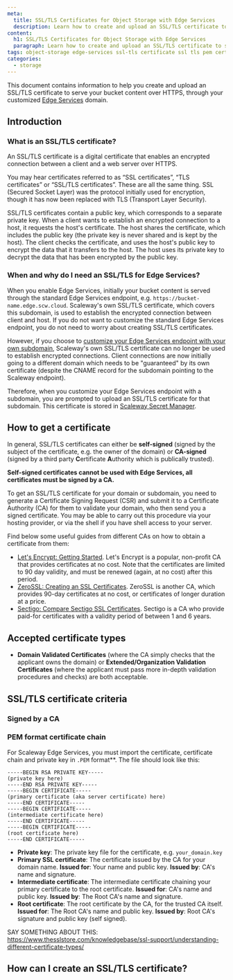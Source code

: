 ```yaml
---
meta:
  title: SSL/TLS Certificates for Object Storage with Edge Services
  description: Learn how to create and upload an SSL/TLS certificate to serve your bucket content over HTTPS through your customized Edge Services domain, and troubleshoot any potential problems.
content:
  h1: SSL/TLS Certificates for Object Storage with Edge Services
  paragraph: Learn how to create and upload an SSL/TLS certificate to serve your bucket content over HTTPS through your customized Edge Services domain, and troubleshoot any potential problems.
tags: object-storage edge-services ssl-tls certificate ssl tls pem certificate-authority root-certificate
categories: 
  - storage
---
```


This document contains information to help you create and upload an SSL/TLS certificate to serve your bucket content over HTTPS, through your customized [Edge Services](/storage/object/how-to/get-started-edge-services) domain.

## Introduction

### What is an SSL/TLS certificate? 

An SSL/TLS certificate is a digital certificate that enables an encrypted connection between a client and a web server over HTTPS. 

You may hear certificates referred to as “SSL certificates”, “TLS certificates” or “SSL/TLS certificates”. These are all the same thing. SSL (Secured Socket Layer) was the protocol initially used for encryption, though it has now been replaced with TLS (Transport Layer Security).

SSL/TLS certificates contain a public key, which corresponds to a separate private key. When a client wants to establish an encrypted connection to a host, it requests the host's certificate. The host shares the certificate, which includes the public key (the private key is never shared and is kept by the host). The client checks the certificate, and uses the host's public key to encrypt the data that it transfers to the host. The host uses its private key to decrypt the data that has been encrypted by the public key. 

### When and why do I need an SSL/TLS for Edge Services?

When you enable Edge Services, initially your bucket content is served through the standard Edge Services endpoint, e.g. `https://bucket-name.edge.scw.cloud`. Scaleway's own SSL/TLS certificate, which covers this subdomain, is used to establish the encrypted connection between client and host. If you do not want to customize the standard Edge Services endpoint, you do not need to worry about creating SSL/TLS certificates.

However, if you choose to [customize your Edge Services endpoint with your own subdomain](/storage/object/how-to/get-started-edge-services/#how-to-configure-a-custom-domain), Scaleway's own SSL/TLS certificate can no longer be used to establish encrypted connections. Client connections are now initially going to a different domain which needs to be "guaranteed" by its own certificate (despite the CNAME record for the subdomain pointing to the Scaleway endpoint). 

Therefore, when you customize your Edge Services endpoint with a subdomain, you are prompted to upload an SSL/TLS certificate for that subdomain. This certificate is stored in [Scaleway Secret Manager](https://www.scaleway.com/en/docs/identity-and-access-management/secret-manager/quickstart/).

## How to get a certificate

In general, SSL/TLS certificates can either be **self-signed** (signed by the subject of the certificate, e.g. the owner of the domain) or **CA-signed** (signed by a third party **C**ertificate **A**uthority which is publically trusted). 

**Self-signed certificates cannot be used with Edge Services, all certificates must be signed by a CA.**

To get an SSL/TLS certificate for your domain or subdomain, you need to generate a Certificate Signing Request (CSR) and submit it to a Certificate Authority (CA) for them to validate your domain, who then send you a signed certificate. You may be able to carry out this procedure via your hosting provider, or via the shell if you have shell access to your server.

Find below some useful guides from different CAs on how to obtain a certificate from them:

- [Let's Encrypt: Getting Started](https://letsencrypt.org/getting-started/). Let's Encrypt is a popular, non-profit CA that provides certificates at no cost. Note that the certificates are limited to 90 day validity, and must be renewed (again, at no cost) after this period.
- [ZeroSSL: Creating an SSL Certificates](https://help.zerossl.com/hc/en-us/articles/360060119373-Creating-an-SSL-Certificate). ZeroSSL is another CA, which provides 90-day certificates at no cost, or certificates of longer duration at a price.
- [Sectigo: Compare Sectigo SSL Certificates](https://www.sectigo.com/ssl-certificates-tls/compare). Sectigo is a CA who provide paid-for certificates with a validity period of between 1 and 6 years.

## Accepted certificate types

- **Domain Validated Certificates** (where the CA simply checks that the applicant owns the domain) or **Extended/Organization Validation Certificates** (where the applicant must pass more in-depth validation procedures and checks) are both acceptable.

## SSL/TLS certificate criteria

### Signed by a CA



### PEM format certificate chain

For Scaleway Edge Services, you must import the certificate, certificate chain and private key in `.PEM` format**. The file should look like this:

```
-----BEGIN RSA PRIVATE KEY-----
(private key here)
-----END RSA PRIVATE KEY-----
-----BEGIN CERTIFICATE-----
(primary certificate (aka server certificate) here)
-----END CERTIFICATE-----
-----BEGIN CERTIFICATE-----
(intermediate certificate here)
-----END CERTIFICATE-----
-----BEGIN CERTIFICATE-----
(root certificate here)
-----END CERTIFICATE-----
```

- **Private key**: The private key file for the certificate, e.g. `your_domain.key`
- **Primary SSL certificate**: The certificate issued by the CA for your domain name. **Issued for**: Your name and public key. **Issued by**: CA's name and signature.
- **Intermediate certificate**: The intermediate certificate chaining your primary certificate to the root certificate. **Issued for**: CA's name and public key. **Issued by**: The Root CA's name and signature.
- **Root certificate**: The root certificate by the CA, for the trusted CA itself. **Issued for**: The Root CA's name and public key. **Issued by**: Root CA's signature and public key (self signed).

SAY SOMETHING ABOUT THIS: https://www.thesslstore.com/knowledgebase/ssl-support/understanding-different-certificate-types/




## How can I create an SSL/TLS certificate?





